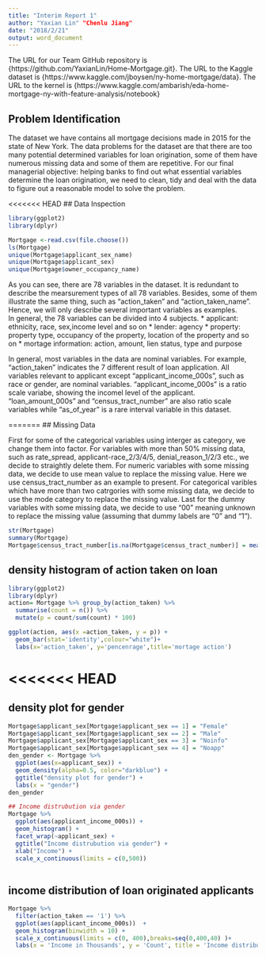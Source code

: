 ```yaml
---
title: "Interim Report 1"
author: "Yaxian Lin" "Chenlu Jiang"
date: "2018/2/21"
output: word_document
---
```

The URL for our Team GitHub repository is {https://github.com/YaxianLin/Home-Mortgage.git}. 
The URL to the Kaggle dataset is {https://www.kaggle.com/jboysen/ny-home-mortgage/data}.
The URL to the kernel is {https://www.kaggle.com/ambarish/eda-home-mortgage-ny-with-feature-analysis/notebook}


## Problem Identification
The dataset we have contains all mortgage decisions made in 2015 for the state of New York. The data problems for the dataset are that there are too many potential determined variables for loan origination, some of them have numerous missing data and some of them are repetitive. For our final managerial objective: helping banks to find out what essential variables determine the loan origination, we need to clean, tidy and deal with the data to figure out a reasonable model to solve the problem.

<<<<<<< HEAD
## Data Inspection
```r
library(ggplot2)
library(dplyr)

Mortgage <-read.csv(file.choose())
ls(Mortgage)
unique(Mortgage$applicant_sex_name)
unique(Mortgage$applicant_sex)
unique(Mortgage$owner_occupancy_name)
```
As you can see, there are 78 variables in the dataset. It is redundant to describe the mearsurement types of all 78 variables. Besides, some of them illustrate the same thing, such as "action_taken" and "action_taken_name". Hence, we will only describe several important variables as examples.  
In general, the 78 variables can be divided into 4 subjects. 
* applicant: ethnicity, race, sex,income level and so on
* lender: agency
* property: property type, occupancy of the property, location of the property and so on
* mortage information: action, amount, lien status, type and purpose

In general, most variables in the data are nominal variables. For example, "action_taken" indicates the 7 different result of loan application. All variables relevant to applicant except "applicant_income_000s", such as race or gender, are nominal variables. "applicant_income_000s" is a ratio scale variabe, showing the incomel level of the applicant. "loan_amount_000s" and "census_tract_number" are also ratio scale variables while "as_of_year" is a rare interval variable in this dataset.

=======
## Missing Data

First for some of the categorical variables using interger as category, we change them into factor. For variables with more than 50% missing data, such as rate_spread, applicant-race_2/3/4/5, denial_reason_1/2/3 etc., we decide to straightly delete them. For numeric variables with some missing data, we decide to use mean value to replace the missing value. Here we use census_tract_number as an example to present. For categorical varibles which have more than two catrgories with some missing data, we decide to use the mode category to replace the missing value. Last for the dummy variables with some missing data, we decide to use "00" meaning unknown to replace the missing value (assuming that dummy labels are "0" and "1").

```r
str(Mortgage)
summary(Mortgage)
Mortgage$census_tract_number[is.na(Mortgage$census_tract_number)] = mean(Mortgage$census_tract_number, na.rm = TRUE)
```
## density histogram of action taken on loan
```r
library(ggplot2)
library(dplyr)
action= Mortgage %>% group_by(action_taken) %>%
  summarise(count = n()) %>%
  mutate(p = count/sum(count) * 100)

ggplot(action, aes(x =action_taken, y = p)) +
  geom_bar(stat='identity',colour="white")+
  labs(x='action_taken', y='pencenrage',title='mortage action')
```
<<<<<<< HEAD
=======
## density plot for gender
```r
Mortgage$applicant_sex[Mortgage$applicant_sex == 1] = "Female"
Mortgage$applicant_sex[Mortgage$applicant_sex == 2] = "Male"
Mortgage$applicant_sex[Mortgage$applicant_sex == 3] = "Noinfo"
Mortgage$applicant_sex[Mortgage$applicant_sex == 4] = "Noapp"
den_gender <- Mortgage %>%
  ggplot(aes(x=applicant_sex)) +
  geom_density(alpha=0.5, color="darkblue") +
  ggtitle("density plot for gender") +
  labs(x = "gender")
den_gender
```
```r
## Income distrubution via gender
Mortgage %>%
  ggplot(aes(applicant_income_000s)) +
  geom_histogram() +
  facet_wrap(~applicant_sex) +
  ggtitle("Income distrubution via gender") +
  xlab("Income") +
  scale_x_continuous(limits = c(0,500))
  
```
  
##  income distribution of loan originated applicants
```r
Mortgage %>%
  filter(action_taken == '1') %>%
  ggplot(aes(applicant_income_000s))  +
  geom_histogram(binwidth = 10) +
  scale_x_continuous(limits = c(0, 400),breaks=seq(0,400,40) )+
  labs(x = 'Income in Thousands', y = 'Count', title = 'Income distribution of loan originated applicants')
```
